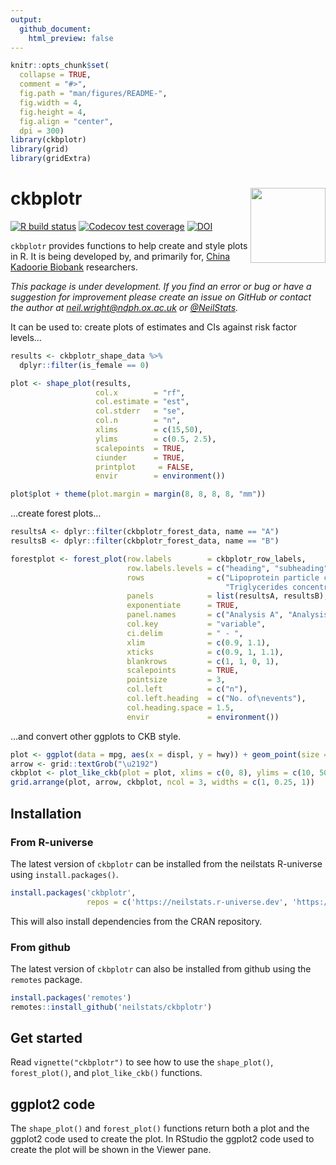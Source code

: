 ```yaml
---
output:
  github_document:
    html_preview: false
---
```


<!-- README.md is generated from README.Rmd. Please edit that file -->

```r
knitr::opts_chunk$set(
  collapse = TRUE,
  comment = "#>",
  fig.path = "man/figures/README-",
  fig.width = 4,
  fig.height = 4,
  fig.align = "center",
  dpi = 300)
library(ckbplotr)
library(grid)
library(gridExtra)
```
# ckbplotr <img src="man/figures/logo.png" align="right" width = "120" />
<!-- badges: start -->
[![R build status](https://github.com/neilstats/ckbplotr/workflows/R-CMD-check/badge.svg)](https://github.com/neilstats/ckbplotr/actions)
[![Codecov test coverage](https://codecov.io/gh/neilstats/ckbplotr/branch/main/graph/badge.svg)](https://codecov.io/gh/neilstats/ckbplotr?branch=main)
[![DOI](https://zenodo.org/badge/189028664.svg)](https://zenodo.org/badge/latestdoi/189028664)
<!-- badges: end -->

`ckbplotr` provides functions to help create and style plots in R. It is being
developed by, and primarily for, [China Kadoorie Biobank](http://www.ckbiobank.org) 
researchers.

*This package is under development. If you find an error or bug or have a suggestion for improvement please create an issue on GitHub or contact the author at [neil.wright@ndph.ox.ac.uk](mailto:neil.wright@ndph.ox.ac.uk) or [\@NeilStats](https://twitter.com/NeilStats).*

It can be used to: create plots of estimates and CIs against risk factor levels...
```r
results <- ckbplotr_shape_data %>% 
  dplyr::filter(is_female == 0)

plot <- shape_plot(results,
                   col.x        = "rf",
                   col.estimate = "est",
                   col.stderr   = "se",
                   col.n        = "n",
                   xlims        = c(15,50),
                   ylims        = c(0.5, 2.5),
                   scalepoints  = TRUE,
                   ciunder      = TRUE,
                   printplot     = FALSE,
                   envir        = environment())

plot$plot + theme(plot.margin = margin(8, 8, 8, 8, "mm"))
```


...create forest plots...
```r
resultsA <- dplyr::filter(ckbplotr_forest_data, name == "A")
resultsB <- dplyr::filter(ckbplotr_forest_data, name == "B")

forestplot <- forest_plot(row.labels        = ckbplotr_row_labels,
                          row.labels.levels = c("heading", "subheading", "label"),
                          rows              = c("Lipoprotein particle concentration",
                                                "Triglycerides concentration"),
                          panels            = list(resultsA, resultsB),
                          exponentiate      = TRUE,
                          panel.names       = c("Analysis A", "Analysis B"),
                          col.key           = "variable",
                          ci.delim          = " - ",
                          xlim              = c(0.9, 1.1),
                          xticks            = c(0.9, 1, 1.1),
                          blankrows         = c(1, 1, 0, 1),
                          scalepoints       = TRUE,
                          pointsize         = 3,
                          col.left          = c("n"),
                          col.left.heading  = c("No. of\nevents"),
                          col.heading.space = 1.5,
                          envir             = environment())
```

...and convert other ggplots to CKB style.
```r
plot <- ggplot(data = mpg, aes(x = displ, y = hwy)) + geom_point(size = 1)
arrow <- grid::textGrob("\u2192")
ckbplot <- plot_like_ckb(plot = plot, xlims = c(0, 8), ylims = c(10, 50))
grid.arrange(plot, arrow, ckbplot, ncol = 3, widths = c(1, 0.25, 1))
```


## Installation

### From R-universe
The latest version of `ckbplotr` can be installed from the neilstats R-universe using `install.packages()`.
```r
install.packages('ckbplotr',
                 repos = c('https://neilstats.r-universe.dev', 'https://cloud.r-project.org'))
```
This will also install dependencies from the CRAN repository.

### From github
The latest version of `ckbplotr` can also be installed from 
github using the `remotes` package.
```r
install.packages('remotes')
remotes::install_github('neilstats/ckbplotr')
```

## Get started

Read `vignette("ckbplotr")` to see how to use the `shape_plot()`, `forest_plot()`, and `plot_like_ckb()` functions.


## ggplot2 code

The `shape_plot()` and `forest_plot()` functions return both a plot and the ggplot2 code used to create the plot. In RStudio the ggplot2 code used to create the plot will be shown in the Viewer pane.

